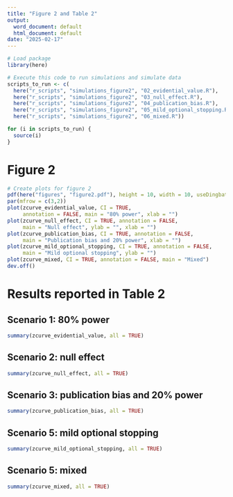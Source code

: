 ```yaml
---
title: "Figure 2 and Table 2"
output:
  word_document: default
  html_document: default
date: "2025-02-17"
---
```


```r

# Load package
library(here)

# Execute this code to run simulations and simulate data
scripts_to_run <- c(
  here("r_scripts", "simulations_figure2", "02_evidential_value.R"),
  here("r_scripts", "simulations_figure2", "03_null_effect.R"),
  here("r_scripts", "simulations_figure2", "04_publication_bias.R"),
  here("r_scripts", "simulations_figure2", "05_mild_optional_stopping.R"),
  here("r_scripts", "simulations_figure2", "06_mixed.R"))

for (i in scripts_to_run) {
  source(i)
}

```


# Figure 2
```r

# Create plots for figure 2
pdf(here("figures", "figure2.pdf"), height = 10, width = 10, useDingbats = F)
par(mfrow = c(3,2))
plot(zcurve_evidential_value, CI = TRUE, 
     annotation = FALSE, main = "80% power", xlab = "")
plot(zcurve_null_effect, CI = TRUE, annotation = FALSE, 
     main = "Null effect", ylab = "", xlab = "")
plot(zcurve_publication_bias, CI = TRUE, annotation = FALSE, 
     main = "Publication bias and 20% power", xlab = "")
plot(zcurve_mild_optional_stopping, CI = TRUE, annotation = FALSE, 
     main = "Mild optional stopping", ylab = "")
plot(zcurve_mixed, CI = TRUE, annotation = FALSE, main = "Mixed")
dev.off()

```


# Results reported in Table 2
## Scenario 1: 80% power
```r

summary(zcurve_evidential_value, all = TRUE)

```


## Scenario 2: null effect
```r

summary(zcurve_null_effect, all = TRUE)

```


## Scenario 3: publication bias and 20% power
```r

summary(zcurve_publication_bias, all = TRUE)

```


## Scenario 5: mild optional stopping
```r

summary(zcurve_mild_optional_stopping, all = TRUE)

```


## Scenario 5: mixed 
```r

summary(zcurve_mixed, all = TRUE)

```







